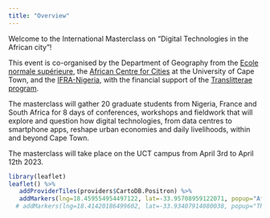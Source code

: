 ---
title: "Overview"
---

Welcome to the International Masterclass on "Digital Technologies in the African city"!

This event is co-organised by the Department of Geography from the [Ecole normale supérieure](https://www.ens.psl.eu/), the [African Centre for Cities](https://www.africancentreforcities.net/) at the University of Cape Town, and the [IFRA-Nigeria](https://www.ifra-nigeria.org/about-us/ifra-nigeria), with the financial support of the [Translitterae program](https://www.psl.eu/en/translitterae).

The masterclass will gather 20 graduate students from Nigeria, France and South Africa for 8 days of conferences, workshops and fieldwork that will explore and question how digital technologies, from data centres to smartphone apps, reshape urban economies and daily livelihoods, within and beyond Cape Town.

The masterclass will take place on the UCT campus from April 3rd to April 12th 2023.

```{r, include=T, echo=FALSE}

library(leaflet)
leaflet() %>%
   addProviderTiles(providers$CartoDB.Positron) %>% 
   addMarkers(lng=18.459554954497122, lat=-33.95708959122071, popup="African Center for Cities, University of Cape Town") 
  # addMarkers(lng=18.41420186499602, lat=-33.93407914080038, popup="The Lenox Guesthouse")
```
